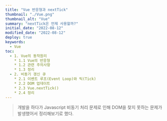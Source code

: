 ```yaml
---
title: "Vue 반응형과 nextTick"
thumbnail: "./Vue.png"
thumbnail_alt: "Vue"
summary: "nextTick은 언제 사용할까?"
initial_date: "2022-08-12"
modified_date: "2022-08-12"
deploy: true
keywords:
  - Vue
toc:
  - 1. Vue의 동작원리
    * 1.1 Vue의 반응형
    * 1.2 관련 주의사항
    * 1.3 정리
  - 2. 비동기 갱신 큐
    * 2.1 이벤트 루프(Event Loop)와 틱(Tick)
    * 2.2 DOM 업데이트
    * 2.3 Vue.nextTick()
    * 2.4 정리
---
```




<Blockquote>
  개발을 하다가 Javascript 비동기 처리 문제로 인해 DOM을 찾지 못하는 문제가 발생했어서 정리해보기로 했다. 
</Blockquote>

<Title id="1" title="1. Vue의 동작원리" />

<Subtitle id="1.1" title="1.1 Vue의 반응형" />

- Vue의 가장 큰 특징 중 하나는 <Highlight>반응형</Highlight>으로 데이터가 변경되면 화면이 갱신된다.
- 그렇다면 Vue는 어떻게 데이터 변경 내용을 추적할까?

  <Image src={vueResponsive1} />

- Vue 인스턴스에 데이터를 담은 객체를 <Highlight>data</Highlight> 옵션으로 전달하면
  Vue는 모든 속성에 <Link link="https://developer.mozilla.org/ko/docs/Web/JavaScript/Reference/Global_Objects/Object/defineProperty" target="_blank">Object.defineProperty</Link>를
  사용하여 <Highlight>getter</Highlight>와 <Highlight>setter</Highlight>로 변환한다.
- <Highlight>getter</Highlight>와 <Highlight>setter</Highlight>는 속성에 액세스 하거나 수정할 때 Vue가 종속성 추적 및 변경 알림을 수행한다.
- 모든 컴포넌트 인스턴스에는 해당 <Highlight>watcher</Highlight> 인스턴스가 있는데 이 인스턴스는 컴포넌트가 종속적으로 렌더링되는 동안 수정된 모든 속성을 기록한다.
- 예를 들어, 종속적인 setter가 트리거 되면 watcher에 알려 수정된 속성을 기록하고 컴포넌트가 다시 리렌더링된다.

<Subtitle id="1.2" title="1.2 관련 주의사항" />

- 위에서 살펴보았듯이 Vue는 인스턴스 초기화 중 getter와 setter로 변환 프로세스를 진행하기 때문에 data 객체에 속성이 있어야 한다.
- 이 때, 주의할 점은 Vue는 이미 만들어진 인스턴스에 새로운 루트 수준의 반응 속성을 동적으로 추가하는 것을 허용하지 않는다.
- 즉, 모든 루트 수준의 반응성 데이터 속성을 <TextHighlight color="#E64848">빈 값으로라도 초기에 선언</TextHighlight>하는 것을 추천한다.

```
export default {
  data() {
    return {
      a: 1,
      b: 2,
      c: 3
    }
  },
}
```

- 그렇다면 data 객체에 동적으로 속성을 추가할 수는 없을까?
- 결론부터 말하자면 동적으로 속성을 추가할 수는 있지만 제대로 작동하지는 않는다.

<br />

- 먼저, this.$data에 접근해서 동적으로 데이터를 추가해보자.

```
export default {
  data() {
    return {
      a: 1,
      b: 2,
      c: 3
    }
  },
  created() {
    console.log(this.$data);
    this.$data = {...this.$data, d: 4}
    console.log(this.$data);
  }
}
```

- Vue에서는 다음과 같은 root 수준의 data 속성을 직접 사용하지 말라는 경고를 띄운다.

  <Image src={vueResponsive2} width="600px" />

<br />

- 이번에는 <Link link="https://developer.mozilla.org/ko/docs/Web/JavaScript/Reference/Global_Objects/Object/assign" target="_blank">Object.assign()</Link>을 통해서 동적으로 데이터를 추가해보자.

```
export default {
  data() {
    return {
      a: 1,
      b: 2,
      c: 3
    }
  },
  created() {
    console.log(this.$data);
    Object.assign(this.$data, {d: 4});
    console.log(this.$data);
  }
}
```

  <Image src={vueResponsive3} width="400px" />


- 데이터가 동적으로 추가된 것을 확인할 수 있다.
- 하지만, 이 경우 동적으로 추가된 새 속성은 변경 내용이 트리거 되지 않는다. 
- 즉, 위에서 살펴 보았던 Vue의 특징인 반응형이 제대로 동작하지 않는 다는 것이다.

  <Image src={vueResponsive4} width="400px" />

- 출력된 콘솔을 살펴보면 속성 a, b, c에 대한 getter와 setter 메서드는 준비가 되어있지만 속성 d는 준비가 되어있지 않다.
- 이는 종속성 추적 및 변경 알림을 수행하지 않는다는 것을 말해준다.

<br /> 

- 이러한 문제 때문에 반응성 데이터로 사용하려는 속성을 빈 값으로라도 초기에 선언하는 것이 좋다.

<Subtitle id="1.3" title="1.3 정리" />

- Vue는 루트 수준의 반응성 속성을 동적으로 추가할 수는 있지만 반응형에 대해 제대로 작동하지 않는다.
- 따라서, 모든 루트 수준의 반응성 데이터 속성을 빈 값으로라도 초기에 선언하여 초기화 해야 한다.

<br />

- 그리고 Vue는 data 객체를 컴포넌트 상태에 대한 <Highlight>스키마</Highlight> 라고 정의한다.
- 덧붙여서 이는 다른 개발자가 코드를 읽을 때 구성 요소 코드를 더 쉽게 이해 할 수 있도록 하는 장점이 있다고 말한다.

<br />
<Baseline />

<Title id="2" title="2. 비동기 갱신 큐" />

<Subtitle id="2.1" title="2.1 이벤트 루프(Event Loop)와 틱(Tick)" />

- 위에서 Vue는 데이터 변경이 발견 될 때 마다 화면이 갱신된다고 했는데 이 과정을 자세히 살펴보면 다음과 같다.
- 데이터 변경이 발견될 때마다 큐(Queue)를 열고 같은 이벤트 루프에서 발생하는 모든 데이터 변경을 버퍼에 담는다.

<br />

- 이 때, 이벤트 루프에서 같은 Watcher가 여러 번 발생하면 작업이 끝날 때가지 기다린 후 대기열에서 한번만 푸시된다.

<Image src={vueResponsive5} width="70%" />


- 이는 불필요한 작업을 줄여줌으로써 성능을 향상 시켜준다.

<br />

- 그 다음으로 이벤트 루프 <Link link="https://stackoverflow.com/questions/19822668/what-exactly-is-a-node-js-event-loop-tick" target="_blank">틱(Tick)</Link> 에서 Vue는 대기열을 비우고 해당 작업을 수행한다.
- 이 때, 내부적으로 Vue는 비동기 큐를 위해 <Highlight>Promise.then</Highlight>과 <Highlight>MessageChannel</Highlight>를 시도하고 <Highlight>setTimeout(fn, 0)</Highlight>으로 돌아간다.

<Subtitle id="2.2" title="2.2 DOM 업데이트" />

```
export default {
  data() {
    return {
      a: 1,
      b: 2,
      c: 3
    }
  },
  methods: {
    change() {
      this.a = 2;
    }
  }
}
```

- 위 코드에서 change 메서드를 실행하면 우리 눈에는 엄청 빠르게 렌더링 되지만 컴포넌트는 즉시 렌더링 되지 않는다.
- 큐가 업데이트 되고 다음 틱(Tick)에서 업데이트 된다. 즉, 비동기적으로 렌더링된다.
- 사실 대개의 경우 이를 신경쓸 필요가 없지만 업데이트 후 DOM에 의존하는 작업일 경우 제대로 업데이트가 되지 않는 문제가 발생한다.

<br />

- Vue.js는 개발자가 <Highlight>데이터 중심</Highlight> 방식으로 생각하고 DOM을 직접 건들지 않는 것을 권장한다.
- 하지만, DOM을 직접 건드려야 할 경우가 발생하는데 이 때는 <Highlight>Vue.nextTick()</Highlight>을 사용하면 된다.

<Subtitle id="2.3" title="2.3 Vue.nextTick()" />

```
<template>
  <div>
    <div ref="message">{{message}}</div>
  </div>
</template>

<script>
export default {
  data() {
    return {
      message: "DOM"
    }
  },
  created() {
    const dom = this.$refs.message;
    console.log(dom);                   // undefined
    dom.textContent = "테스트2";          // error
  }
}
</script>
```

<br />

- <Link link="https://v3.ko.vuejs.org/api/options-lifecycle-hooks.html" target="_blank">Vue 생명주기</Link> 메서드를 보면 <Highlight>created</Highlight> 메서드는 인스턴스가 생성된 후 동기적으로 호출된다. 즉, $el 속성을 사용할 수 없음을 의미한다.
- 따라서, 위 created 생명주기 메서드에서는 당연히 DOM 조작을 할 수 없게되고 콘솔에는 undefined가 출력된다.
- 물론, $el 속성이 업데이트 되는 <Highlight>mounted</Highlight> 생명주기에서는 DOM을 조작할 수 있다.
- 하지만, 데이터 변경 후 DOM을 조작해야 한다면 이 또한 undefined가 출력된다. 
- 이 때에는 간단하게 Vue.nextTick()을 사용하면된다.

```
<script>
export default {
  data() {
    return {
      message: "DOM"
    }
  },
  created() {
    this.$nextTick(() => {
      const dom = this.$refs.message;
      console.log(dom);       // <div></div>
      dom.textContent = "테스트2"
    });
  }
}
</script>
```
- 이 때에는 div 태그가 정상적으로 출력되고 DOM을 조작할 수 있게 된다.
- 참고로 nextTick은 <Highlight>promise</Highlight>를 반환하므로 ES2017의 <Link link="https://developer.mozilla.org/ko/docs/Web/JavaScript/Reference/Operators/async_function">async/await</Link> 문법을 같이 사용할 수 있다.

```
<script>
export default {
  data() {
    return {
      message: "DOM"
    }
  },
  async created() {
    await this.$nextTick();
    const dom = this.$refs.message;
    console.log(dom);       // <div></div>
    dom.textContent = "테스트2"
  }
}
</script>
```

<br />
<br />

<Subtitle id="2.4" title="2.4 정리" />

- Javascript의 특징인 비동기로 인해 DOM을 찾지 못하는 경우가 발생할 때 nextTick을 사용하면 된다.

<Source 
  lists={[
    ["Vue 반응형에 대해 알아보기", "https://kr.vuejs.org/v2/guide/reactivity.html#%EB%B9%84%EB%8F%99%EA%B8%B0-%EA%B0%B1%EC%8B%A0-%ED%81%90"],
    ["비동기 갱신 큐", "https://dev.to/codeoz/vue-academy-6-async-update-queue-56k"]
  ]} 
/>